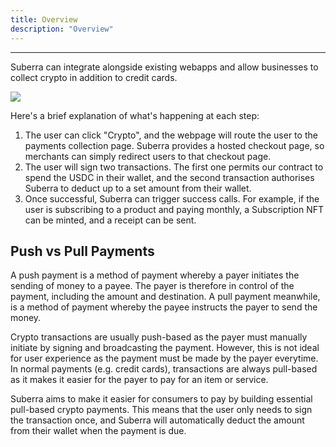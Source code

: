 ```yaml
---
title: Overview
description: "Overview"
---
```



---

Suberra can integrate alongside existing webapps and allow businesses to collect crypto in addition to credit cards.

<div style={{ flexBasis: "300px", flexGrow: "1", textAlign: "center" }}>
  <img src={Image1} style={{ alignSelf: "center", maxWidth: "100%" }} />
</div>

Here's a brief explanation of what's happening at each step:

1. The user can click "Crypto", and the webpage will route the user to the payments collection page. Suberra provides a hosted checkout page, so merchants can simply redirect users to that checkout page.
2. The user will sign two transactions. The first one permits our contract to spend the USDC in their wallet, and the second transaction authorises Suberra to deduct up to a set amount from their wallet.
3. Once successful, Suberra can trigger success calls. For example, if the user is subscribing to a product and paying monthly, a Subscription NFT can be minted, and a receipt can be sent.

## Push vs Pull Payments

A push payment is a method of payment whereby a payer initiates the sending of money to a payee. The payer is therefore in control of the payment, including the amount and destination. A pull payment meanwhile, is a method of payment whereby the payee instructs the payer to send the money.

Crypto transactions are usually push-based as the payer must manually initiate by signing and broadcasting the payment. However, this is not ideal for user experience as the payment must be made by the payer everytime. In normal payments (e.g. credit cards), transactions are always pull-based as it makes it easier for the payer to pay for an item or service.

Suberra aims to make it easier for consumers to pay by building essential pull-based crypto payments. This means that the user only needs to sign the transaction once, and Suberra will automatically deduct the amount from their wallet when the payment is due.
